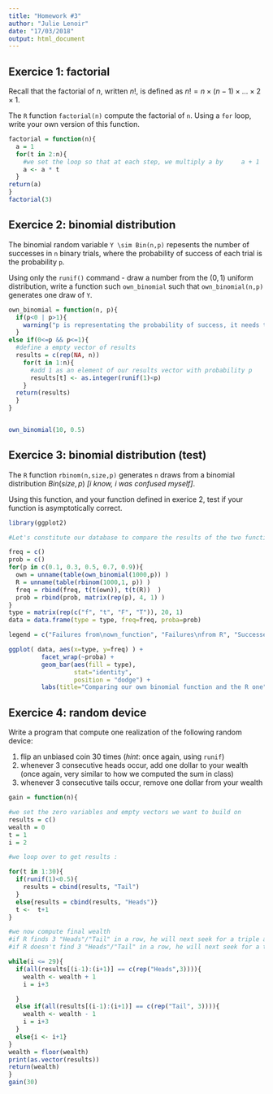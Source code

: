 ```yaml
---
title: "Homework #3"
author: "Julie Lenoir"
date: "17/03/2018"
output: html_document
---
```


## Exercice 1: factorial

Recall that the factorial of $n$, written $n!$, is defined as $n! = n \times (n - 1) \times \dots \times 2 \times 1$.

The `R` function `factorial(n)` compute the factorial of `n`. Using a `for` loop, write your own version of this function. 

```r
factorial = function(n){
  a = 1
  for(t in 2:n){
    #we set the loop so that at each step, we multiply a by     a + 1
    a <- a * t
  }
return(a)
}
factorial(3)
```

## Exercice 2: binomial distribution 

The binomial random variable `Y \sim Bin(n,p)` repesents the number of successes in `n` binary trials, where the probability of success of each trial is the probability `p`.

Using only the `runif()` command - draw a number from the $(0,1)$ uniform distribution, write a function such `own_binomial` such that `own_binomial(n,p)` generates one draw of `Y`.

```r

own_binomial = function(n, p){
  if(p<0 | p>1){
    warning("p is representating the probability of success, it needs to lie in [0, 1]")
  }
else if(0<=p && p<=1){
  #define a empty vector of results
  results = c(rep(NA, n))
    for(t in 1:n){
      #add 1 as an element of our results vector with probability p
      results[t] <- as.integer(runif(1)<p)
    }
  return(results)
  }
}


own_binomial(10, 0.5)
```

## Exercice 3: binomial distribution (test)

The `R` function `rbinom(n,size,p)` generates `n` draws from a binomial distribution $Bin(size,p)$ _[i know, i was confused myself]_. 

Using this function, and your function defined in exerice 2, test if your function is asymptotically correct.

```r

library(ggplot2)

#Let's constitute our database to compare the results of the two functions: own_binomial and rbinom

freq = c()
prob = c()
for(p in c(0.1, 0.3, 0.5, 0.7, 0.9)){
  own = unname(table(own_binomial(1000,p)) )
  R = unname(table(rbinom(1000,1, p)) )
  freq = rbind(freq, t(t(own)), t(t(R))  )
  prob = rbind(prob, matrix(rep(p), 4, 1) )       
}
type = matrix(rep(c("f", "t", "F", "T")), 20, 1)
data = data.frame(type = type, freq=freq, proba=prob)

legend = c("Failures from\nown_function", "Failures\nfrom R", "Successes from\nown_function", "Successes\nfrom R")

ggplot( data, aes(x=type, y=freq) ) + 
         facet_wrap(~proba) +
         geom_bar(aes(fill = type), 
                  stat="identity", 
                  position = "dodge") +
         labs(title="Comparing our own binomial function and the R one", y="Number of Success and Failures", x="") + scale_fill_discrete(name = "Legend", labels = legend) + theme(legend.position="bottom")

```

## Exercice 4: random device 

Write a program that compute one realization of the following random device:

1. flip an unbiased coin 30 times (_hint_: once again, using `runif`)
1. whenever 3 consecutive heads occur, add one dollar to your wealth (once again, very similar to how we computed the sum in class)
1. whenever 3 consecutive tails occur, remove one dollar from your wealth

```r

gain = function(n){

#we set the zero variables and empty vectors we want to build on
results = c()
wealth = 0
t = 1
i = 2

#we loop over to get results :

for(t in 1:30){
  if(runif(1)<0.5){
    results = cbind(results, "Tail")
  }
  else{results = cbind(results, "Heads")}
  t <-  t+1
}

#we now compute final wealth
#if R finds 3 "Heads"/"Tail" in a row, he will next seek for a triple at i = i+3 (otherwise if we get 4 heads/tails, we would gain/loose 2 instead of 1)
#if R doesn't find 3 "Heads"/"Tail" in a row, he will next seek for a triple at the next element of Results

while(i <= 29){
  if(all(results[(i-1):(i+1)] == c(rep("Heads",3)))){
    wealth <- wealth + 1
    i = i+3

  }
  else if(all(results[(i-1):(i+1)] == c(rep("Tail", 3)))){
    wealth <- wealth - 1
    i = i+3
  }
  else{i <- i+1}
}
wealth = floor(wealth)
print(as.vector(results))
return(wealth)
}
gain(30)



```
